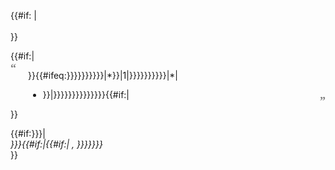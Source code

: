 <templatestyles src="Quote box/styles.css" /><div class="quotebox {{{class|}}}" style="{{#switch: {{lc:{{{align|}}}}} 
| center = margin: auto; 
| left = float: left; clear: left; margin: 0.5em 1.4em 0.8em 0; 
| none = 
| #default = float: right; clear: right; margin: 0.5em 0 0.8em 1.4em; 
}}{{#if:{{{width|}}} |width:{{{width}}};}} padding: 6px; border: {{#if: {{{border|}}}|{{{border}}}|1px}} solid #aaa; font-size: {{#if: {{{fontsize|}}}|{{{fontsize}}}|88%}}; {{#if: {{{bgcolor|}}}|background-color: {{{bgcolor}}}|background-color: #F9F9F9}}; {{{style|}}}">{{#if:{{{title|}}}
|<div class="{{{tclass|}}}" style="{{#if: {{{title_bg|}}}|background-color: {{{title_bg}}}|{{#if: {{{bgcolor|}}}|background-color: {{{bgcolor}}}|background-color: #F9F9F9}}}};{{#if: {{{title_fnt|}}}|color: {{{title_fnt}}}|color: black}}; text-align: center; font-size: larger; font-weight: bold; {{{tstyle|}}}">{{{title}}}</div>}}<div class="{{{qclass|}}}" style="position: relative; text-align: {{#if: {{{qalign|}}}|{{{qalign}}}|{{#if: {{{halign|}}}|{{{halign|}}}|left}}}}; {{{qstyle|}}}">{{#if:{{{quoted|}}}|<div style="margin:0px 2em;">}}{{#ifeq:{{Strfind short|{{{text|{{{content|{{{quotetext|{{{quote|{{{1|}}}}}}}}}}}}}}}|*}}|1|{{str rep|{{{text|{{{content|{{{quotetext|{{{quote|{{{1||<includeonly>{{error|錯誤：未有引用內容}}</includeonly><noinclude>{{lorem ipsum}}</noinclude>}}}}}}}}}}}}}}}|*|

*}}|{{{text|{{{content|{{{quotetext|{{{quote|{{{1||<includeonly>{{error|錯誤：未有引用內容}}</includeonly><noinclude>{{lorem ipsum}}</noinclude>}}}}}}}}}}}}}}}}}{{#if:{{{quoted|}}}|</div><div style="position: absolute; left: 0px; top: 0px; text-align: left; font-family:'Times New Roman',serif; font-weight:bold; font-size: large; color: gray;">“</div><div style="position: absolute; right: 0px; bottom: 0px; text-align: left; font-family:'Times New Roman',serif; font-weight:bold; font-size: large; color: gray;">”</div>}}</div>{{#if:{{{author|{{{source|}}}}}}{{{2|}}}{{{3|}}}|<cite style="display: block;text-align: {{ifempty|{{{salign|}}}|{{{qalign|}}}|{{{halign|}}}|right}}; {{{sstyle|}}}"><!--Manually inserted dashes will need to be removed from uses of the template first, I guess, then enable this:--><!--—&thinsp;-->{{{author|{{{2|}}}}}}{{#if:{{{author|}}}{{{2|}}}|{{#if:{{{source|}}}{{{3|}}}|<!--Display comma-space only if both cite parameters are present.-->,&#32;}}}}{{{source|{{{3|}}}}}}</cite>}}</div><noinclude>{{Documentation}}</noinclude>